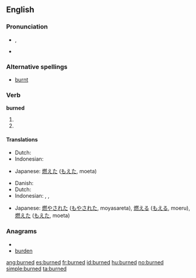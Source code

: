 ==English==

===Pronunciation===
* {{IPA|/'bʌ:(r)nd/}}, {{SAMPA|/"b3:nd/}}
* {{audio|En-us-burned.ogg|Audio (US)}}

===Alternative spellings===
* [[burnt]]

===Verb===
'''burned'''

# {{simple past of|[[burn]]}}
# {{past participle of|[[burn]]}}

====Translations====
{{trans-top|simple past of to burn}}
* Dutch: {{t-|nl|verbrandde}}
* Indonesian: {{t-|id|bakar|alt=membakar|xs=Indonesian}}
{{trans-mid}}
* Japanese: [[燃えた]] ([[もえた]], moeta)
{{trans-bottom}}

{{trans-top|past participle of to burn}}
* Danish: {{t+|da|brændt}}
* Dutch: {{t-|nl|verbrand}}
* Indonesian: {{t-|id|bakar|alt=membakar|xs=Indonesian}}, {{t-|id|bakar|alt=dibakar|xs=Indonesian}}, {{t-|id|bakar|alt=terbakar|xs=Indonesian}}
{{trans-mid}}
* Japanese: [[燃やされた]] ([[もやされた]], moyasareta),  [[燃える]] ([[もえる]], moeru),  [[燃えた]] ([[もえた]], moeta)
{{trans-bottom}}

===Anagrams===
* {{alphagram|bdenru}}
* [[burden#English|burden]]

[[ang:burned]]
[[es:burned]]
[[fr:burned]]
[[id:burned]]
[[hu:burned]]
[[no:burned]]
[[simple:burned]]
[[ta:burned]]